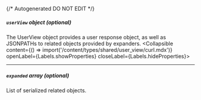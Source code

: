 {/* Autogenerated DO NOT EDIT  */}

##### `userView` _object (optional)_
The UserView object provides a user response object, as well as JSONPATHs to related objects provided by expanders.
<Collapsible content={() => import('/content/types/shared/user_view/curl.mdx')} openLabel={Labels.showProperties} closeLabel={Labels.hideProperties}>
</Collapsible>

---
##### `expanded` _array (optional)_
List of serialized related objects.


